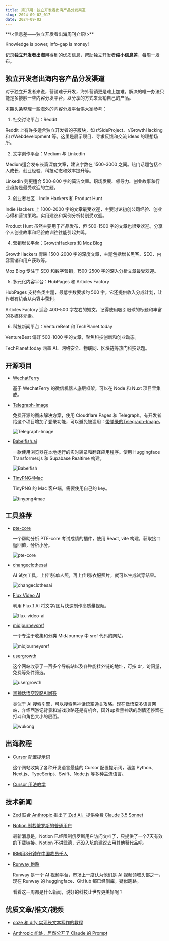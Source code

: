 ```yaml
---
title: 第17期：独立开发者出海产品分发渠道
slug: 2024-09-02_017
date: 2024-09-02
---
```


<Aside>
**\<信息差——独立开发者出海周刊介绍\>**

Knowledge is power, info-gap is money!

记录**独立开发者出海**用得到的优质信息，帮助独立开发者**缩小信息差**，每周一发布。

</Aside>

## 独立开发者出海内容产品分发渠道

对于独立开发者来说，营销难于开发，海外营销更是难上加难。解决的唯一办法只能是多接触一些内容分发平台，以分享的方式来营销自己的产品。

本期头条整理一些海外的内容分发平台供大家参考：

1. 社交讨论平台：Reddit

  Reddit 上有许多适合独立开发者的子版块，如 r/SideProject、r/GrowthHacking 和 r/Webdevelopment 等。这里是展示项目、寻求反馈和交流 ideas 的理想场所。

2. 文字创作平台：Medium 与 LinkedIn

  Medium适合发布长篇深度文章，建议字数在 1500-3000 之间。热门话题包括个人成长、创业经验、科技动态和效率提升等。

  LinkedIn 则更适合 500-800 字的简洁文章。职场发展、领导力、创业故事和行业趋势是最受欢迎的主题。

3. 创业者社区：Indie Hackers 和 Product Hunt

  Indie Hackers 上 1000-2000 字的文章最受欢迎，主要讨论初创公司经验、创业心得和营销策略。实用建议和案例分析特别受欢迎。

  Product Hunt 虽然主要用于产品发布，但 500-1500 字的文章也很受欢迎。分享个人创业故事和经验教训往往能引起共鸣。

4. 营销增长平台：GrowthHackers 和 Moz Blog

  GrowthHackers 青睐 1500-2000 字的深度文章，主题包括增长黑客、SEO、内容营销和用户获取等。

  Moz Blog 专注于 SEO 和数字营销，1500-2500 字的深入分析文章最受欢迎。

5. 多元化内容平台：HubPages 和 Articles Factory

  HubPages 支持各类主题，最低字数要求约 500 字。它还提供收入分成计划，让作者有机会从内容中获利。

  Articles Factory 适合 400-500 字左右的短文，记得使用吸引眼球的标题和丰富的多媒体元素。

6. 科技新闻平台：VentureBeat 和 TechPlanet.today

  VentureBeat 偏好 500-1000 字的文章，聚焦科技创新和创业动态。

  TechPlanet.today 涵盖 AI、网络安全、物联网、区块链等热门科技话题。


## 开源项目

- [WechatFerry](https://github.com/wechatferry/wechatferry/)

  基于 WechatFerry 的微信机器人底层框架，可以在 Node 和 Nuxt 项目里集成。

- [Telegraph-Image](https://github.com/cf-pages/Telegraph-Image)

  免费开源的图床解决方案，使用 Cloudflare Pages 和 Telegraph。有开发者给这个项目增加了登录功能，可以避免被滥用：[带登录的Telegraph-Image](https://github.com/fisherdaddy/Telegraph-Image)。

  ![Telegraph-Image](/assets/017/telegraph-image.webp)

- [Babelfish.ai](https://github.com/supabase-community/babelfish.ai)

  一款使用浏览器在本地运行的实时转录和翻译应用程序。使用 Huggingface Transformer.js 和 Supabase Realtime 构建。

  ![Babelfish](/assets/017/babelfish.webp)

- [TinyPNG4Mac](https://github.com/kyleduo/TinyPNG4Mac)

  TinyPNG 的 Mac 客户端，需要使用自己的 key。

  ![tinypng4mac](/assets/017/tinypng4mac.webp)


## 工具推荐

- [pte-core](https://chromewebstore.google.com/detail/pte-core-sub-scores/hibclclepijigjnfdkmkfhjogfhgicda)

  一个帮助分析 PTE-core 考试成绩的插件，使用 React, vite 构建，获取接口返回值，分析小分。

  ![pte-core](/assets/017/pte-core.webp)

- [changeclothesai](https://changeclothesai.online/)

  AI 试衣工具，上传1张单人照，再上传1张衣服照片，就可以生成试穿结果。

  ![changeclothesai](/assets/017/changeclothesai.webp)

- [Flux Video AI](https://flux-ai.io/flux-video-ai/)

  利用 Flux.1 AI 将文字/图片快速制作高质量视频。

  ![flux-video-ai](/assets/017/flux-video-ai.webp)

- [midjourneysref](https://midjourneysref.com/)

  一个专注于收集和分类 MidJourney 中 sref 代码的网站。

  ![midjourneysref](/assets/017/midjourneysref.webp)

- [usergrowth](https://usergrowth.link/)

  这个网站收录了一百多个导航站以及各种能挂外链的地址，可按 dr，访问量，免费等条件筛选。

  ![usergrowth](/assets/017/usergrowth.webp)

- [黑神话悟空攻略AI问答](https://wukong.today/)

  类似于 AI 搜索引擎，可以搜索黑神话悟空通关攻略。现在做悟空多语言网站，介绍西游记背景和游戏攻略还是有机会，国外up看黑神话的剧情还停留在打斗和角色大小的层面。

  ![wukong](/assets/017/wukong.webp)


## 出海教程

- [Cursor 配置提示词](https://cursor.directory/)

  这个网站收集了各种开发语言最佳的 Cursor 配置提示词，涵盖 Python、Next.js、TypeScript、Swift、Node.js 等多种主流语言。

- [Cursor 用法教学](https://www.youtube.com/watch?si=mMQ2kNB5haEEM5Bf&v=yk9lXobJ95E&feature=youtu.be)


## 技术新闻

- [Zed 联合 Anthropic 推出了 Zed AI，提供免费 Claude 3.5 Sonnet](https://zed.dev/blog/zed-ai)

- [Notion 制裁俄罗斯的普通用户](https://www.notion.so/help/restrictions-for-customers-based-in-russia)

  最新消息是，Notion 已经限制俄罗斯用户访问文档了，只提供了一个7天有效的下载链接。Notion 不讲武德，还没入坑的建议去用其他替代品吧。

- [IBM用3分钟在中国裁员千人](https://www.thepaper.cn/newsDetail_forward_28535434)

- [Runway 跑路](https://huggingface.co/runwayml)

  Runway 是一个 AI 视频平台，市场上一度认为他们是 AI 视频领域头部之一，现在 Runway 的 huggingface、GitHub 都已经删库，疑似跑路。

  看看这一周都是什么新闻，说好的科技让世界更美好呢？


## 优质文章/推文/视频

- [coze 和 dify 实现长文本写作的教程](https://hcn5fnwbs1kx.feishu.cn/wiki/M8PDw1rDViQg7WkCWY4ccyEsnGg)

- [Anthropic 能处，居然公开了 Claude 的 Prompt](https://docs.anthropic.com/en/release-notes/system-prompts#july-12th-2024)
